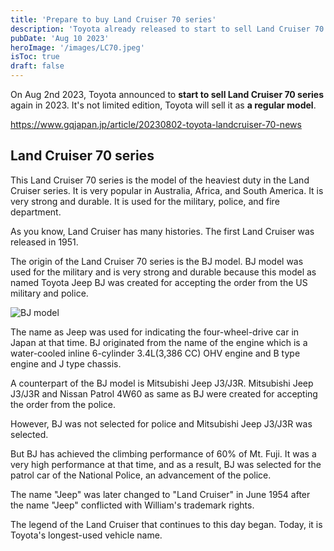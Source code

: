 ```yaml
---
title: 'Prepare to buy Land Cruiser 70 series'
description: 'Toyota already released to start to sell Land Cruiser 70 series in 2023. I want to buy it.'
pubDate: 'Aug 10 2023'
heroImage: '/images/LC70.jpeg'
isToc: true
draft: false
---
```


On Aug 2nd 2023, Toyota announced to **start to sell Land Cruiser 70 series** again in 2023. It's not limited edition, Toyota will sell it as **a regular model**.

https://www.gqjapan.jp/article/20230802-toyota-landcruiser-70-news

## Land Cruiser 70 series

This Land Cruiser 70 series is the model of the heaviest duty in the Land Cruiser series. It is very popular in Australia, Africa, and South America. It is very strong and durable. It is used for the military, police, and fire department.

As you know, Land Cruiser has many histories. The first Land Cruiser was released in 1951.

The origin of the Land Cruiser 70 series is the BJ model. BJ model was used for the military and is very strong and durable because this model as named Toyota Jeep BJ was created for accepting the order from the US military and police.

![BJ model](https://www.flexdream.jp/files/uploads/%E3%83%88%E3%83%A8%E3%82%BF_%E3%82%B8%E3%83%BC%E3%83%97BJ%E5%9E%8B.jpg)

The name as Jeep was used for indicating the four-wheel-drive car in Japan at that time.
BJ originated from the name of the engine which is a water-cooled inline 6-cylinder 3.4L(3,386 CC) OHV engine and B type engine and J type chassis.

A counterpart of the BJ model is Mitsubishi Jeep J3/J3R. Mitsubishi Jeep J3/J3R and Nissan Patrol 4W60 as same as BJ were created for accepting the order from the police.

However, BJ was not selected for police and Mitsubishi Jeep J3/J3R was selected.

But BJ has achieved the climbing performance of 60% of Mt. Fuji. It was a very high performance at that time, and as a result, BJ was selected for the patrol car of the National Police, an advancement of the police.

The name "Jeep" was later changed to "Land Cruiser" in June 1954 after the name "Jeep" conflicted with William's trademark rights.

The legend of the Land Cruiser that continues to this day began. Today, it is Toyota's longest-used vehicle name.
